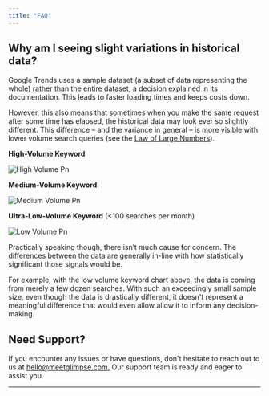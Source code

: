 ```yaml
---
title: "FAQ"
---
```


## Why am I seeing slight variations in historical data?

Google Trends uses a sample dataset (a subset of data representing the whole) rather than the entire dataset, a decision explained in its documentation. This leads to faster loading times and keeps costs down.

However, this also means that sometimes when you make the same request after some time has elapsed, the historical data may look ever so slightly different. This difference – and the variance in general – is more visible with lower volume search queries (see the [Law of Large Numbers](https://en.wikipedia.org/wiki/Law_of_large_numbers)).

**High-Volume Keyword**

![High Volume Pn](/high-volume.png)

**Medium-Volume Keyword**

![Medium Volume Pn](/medium-volume.png)

**Ultra-Low-Volume Keyword** (\<100 searches per month)

![Low Volume Pn](/low-volume.png)

Practically speaking though, there isn’t much cause for concern. The differences between the data are generally in-line with how statistically significant those signals would be.

For example, with the low volume keyword chart above, the data is coming from merely a few dozen searches. With such an exceedingly small sample size, even though the data is drastically different, it doesn't represent a meaningful difference that would even allow allow it to inform any decision-making.

## Need Support?

If you encounter any issues or have questions, don't hesitate to reach out to us at [hello@meetglimpse.com.](mailto:hello@meetglimpse.com.) Our support team is ready and eager to assist you.

---